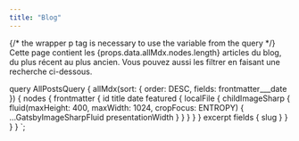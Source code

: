 ```yaml
---
title: "Blog"
---
```



<p>
  {/* the wrapper p tag is necessary to use the variable from the query */}
  Cette page contient les {props.data.allMdx.nodes.length} articles du blog, du plus
  récent au plus ancien. Vous pouvez aussi les filtrer en faisant une recherche ci-dessous.
</p>

<Search posts={props.data.allMdx.nodes} />

  query AllPostsQuery {
    allMdx(sort: { order: DESC, fields: frontmatter___date }) {
      nodes {
        frontmatter {
          id
          title
          date
          featured {
            localFile {
              childImageSharp {
                fluid(maxHeight: 400, maxWidth: 1024, cropFocus: ENTROPY) {
                  ...GatsbyImageSharpFluid
                  presentationWidth
                }
              }
            }
          }
        }
        excerpt
        fields {
          slug
        }
      }
    }
  }
`;
